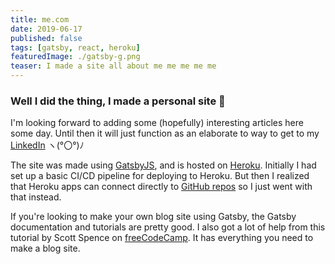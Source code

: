 ```yaml
---
title: me.com
date: 2019-06-17
published: false
tags: [gatsby, react, heroku]
featuredImage: ./gatsby-g.png
teaser: I made a site all about me me me me me
---
```


### Well I did the thing, I made a personal site 🎉

I'm looking forward to adding some (hopefully) interesting articles here some day. Until then it will just function as an elaborate to way to get to my [LinkedIn](https://www.linkedin.com/in/stephenbradley93/) ヽ(°〇°)ﾉ	

The site was made using [GatsbyJS](https://www.gatsbyjs.org/), and is hosted on [Heroku](https://www.heroku.com/platform). Initially I had set up a basic CI/CD pipeline for deploying to Heroku. But then I realized that Heroku apps can connect directly to [GitHub repos](https://devcenter.heroku.com/articles/github-integration) so I just went with that instead.

If you're looking to make your own blog site using Gatsby, the Gatsby documentation and tutorials are pretty good. I also got a lot of help from this tutorial by Scott Spence on [freeCodeCamp](https://www.freecodecamp.org/news/build-a-developer-blog-from-scratch-with-gatsby-and-mdx/). It has everything you need to make a blog site.